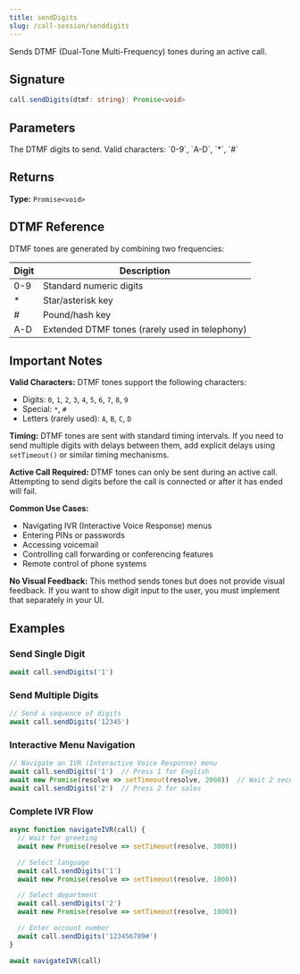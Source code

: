 ```yaml
---
title: sendDigits
slug: /call-session/senddigits
---
```



Sends DTMF (Dual-Tone Multi-Frequency) tones during an active call.

## Signature

```typescript
call.sendDigits(dtmf: string): Promise<void>
```

## Parameters

<APIField name="dtmf" type="string" required>
  The DTMF digits to send. Valid characters: `0-9`, `A-D`, `*`, `#`
</APIField>

## Returns

**Type:** `Promise<void>`

## DTMF Reference

DTMF tones are generated by combining two frequencies:

| Digit | Description |
|-------|-------------|
| 0-9 | Standard numeric digits |
| * | Star/asterisk key |
| # | Pound/hash key |
| A-D | Extended DTMF tones (rarely used in telephony) |

## Important Notes

**Valid Characters:** DTMF tones support the following characters:
- Digits: `0`, `1`, `2`, `3`, `4`, `5`, `6`, `7`, `8`, `9`
- Special: `*`, `#`
- Letters (rarely used): `A`, `B`, `C`, `D`

**Timing:** DTMF tones are sent with standard timing intervals. If you need to send multiple digits with delays between them, add explicit delays using `setTimeout()` or similar timing mechanisms.

**Active Call Required:** DTMF tones can only be sent during an active call. Attempting to send digits before the call is connected or after it has ended will fail.

**Common Use Cases:**
- Navigating IVR (Interactive Voice Response) menus
- Entering PINs or passwords
- Accessing voicemail
- Controlling call forwarding or conferencing features
- Remote control of phone systems

**No Visual Feedback:** This method sends tones but does not provide visual feedback. If you want to show digit input to the user, you must implement that separately in your UI.

## Examples

### Send Single Digit

```typescript
await call.sendDigits('1')
```

### Send Multiple Digits

```typescript
// Send a sequence of digits
await call.sendDigits('12345')
```

### Interactive Menu Navigation

```typescript
// Navigate an IVR (Interactive Voice Response) menu
await call.sendDigits('1')  // Press 1 for English
await new Promise(resolve => setTimeout(resolve, 2000))  // Wait 2 seconds
await call.sendDigits('2')  // Press 2 for sales
```

### Complete IVR Flow

```typescript
async function navigateIVR(call) {
  // Wait for greeting
  await new Promise(resolve => setTimeout(resolve, 3000))

  // Select language
  await call.sendDigits('1')
  await new Promise(resolve => setTimeout(resolve, 1000))

  // Select department
  await call.sendDigits('2')
  await new Promise(resolve => setTimeout(resolve, 1000))

  // Enter account number
  await call.sendDigits('123456789#')
}

await navigateIVR(call)
```
